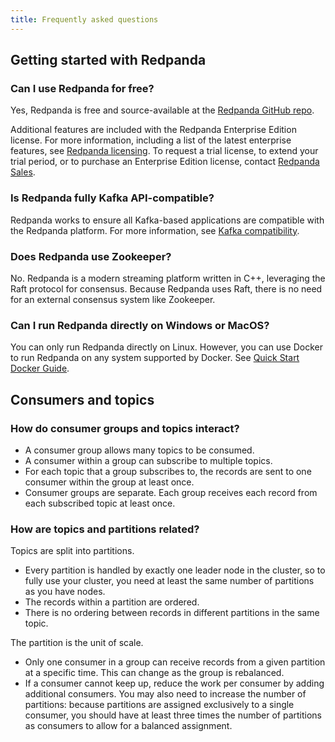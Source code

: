 ```yaml
---
title: Frequently asked questions
---
```


<head>
    <meta name="title" content="Frequently asked questions | Redpanda Docs"/>
    <meta name="description" content="Frequently asked questions."/>
</head>

## Getting started with Redpanda

### Can I use Redpanda for free?
Yes, Redpanda is free and source-available at the [Redpanda GitHub repo](https://github.com/redpanda-data/redpanda).

Additional features are included with the Redpanda Enterprise Edition license. For more information, including a list of the latest enterprise features, see [Redpanda licensing](/docs/core/introduction/licenses). To request a trial license, to extend your trial period, or to purchase an Enterprise Edition license, contact [Redpanda Sales](https://redpanda.com/try-redpanda?section=enterprise-cloud).

### Is Redpanda fully Kafka API-compatible?

Redpanda works to ensure all Kafka-based applications are compatible with the Redpanda platform. For more information, see [Kafka compatibility](/docs/core/development/kafka-clients).

### Does Redpanda use Zookeeper?

No. Redpanda is a modern streaming platform written in C++, leveraging the Raft protocol for consensus. Because Redpanda uses Raft, there is no need for an external consensus system like Zookeeper.

### Can I run Redpanda directly on Windows or MacOS?

You can only run Redpanda directly on Linux. However, you can use Docker to run Redpanda on any system supported by Docker. See [Quick Start Docker Guide](/docs/core/quickstart/quick-start-docker).

## Consumers and topics

### How do consumer groups and topics interact? 
 * A consumer group allows many topics to be consumed. 
 * A consumer within a group can subscribe to multiple topics. 
 * For each topic that a group subscribes to, the records are sent to one consumer within the group at least once. 
 * Consumer groups are separate. Each group receives each record from each subscribed topic at least once. 

### How are topics and partitions related? 

Topics are split into partitions. 

* Every partition is handled by exactly one leader node in the cluster, so to fully use your cluster, you need at least the same number of partitions as you have nodes. 
* The records within a partition are ordered. 
* There is no ordering between records in different partitions in the same topic.

The partition is the unit of scale. 

* Only one consumer in a group can receive records from a given partition at a specific time. This can change as the group is rebalanced.
* If a consumer cannot keep up, reduce the work per consumer by adding additional consumers. You may also need to increase the number of partitions: because partitions are assigned exclusively to a single consumer, you should have at least three times the number of partitions as consumers to allow for a balanced assignment.
